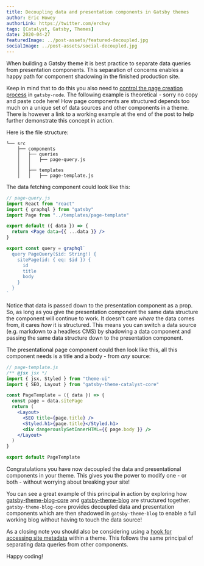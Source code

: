 ```yaml
---
title: Decoupling data and presentation components in Gatsby themes
author: Eric Howey
authorLink: https://twitter.com/erchwy
tags: [Catalyst, Gatsby, Themes]
date: 2020-04-27
featuredImage: ../post-assets/featured-decoupled.jpg
socialImage: ../post-assets/social-decoupled.jpg
---
```


When building a Gatsby theme it is best practice to separate data queries from presentation components. This separation of concerns enables a happy path for component shadowing in the finished production site.

Keep in mind that to do this you also need to [control the page creation process](https://www.gatsbyjs.org/tutorial/part-seven/) in `gatsby-node`. The following example is theoretical - sorry no copy and paste code here! How page components are structured depends too much on a unique set of data sources and other components in a theme. There is however a link to a working example at the end of the post to help further demonstrate this concept in action.

Here is the file structure:

```text
└── src
    ├── components
    │   ├── queries
    │   │   ├── page-query.js
    │   │
    │   ├── templates
    │   │   ├── page-template.js
```

The data fetching component could look like this:

```jsx
// page-query.js
import React from "react"
import { graphql } from "gatsby"
import Page from "../templates/page-template"

export default ({ data }) => {
  return <Page data={{ ...data }} />
}

export const query = graphql`
  query PageQuery($id: String!) {
    sitePage(id: { eq: $id }) {
      id
      title
      body
    }
  }
`
```

Notice that data is passed down to the presentation component as a prop. So, as long as you give the presentation component the same data structure the component will continue to work. It doesn't care _where_ the data comes from, it cares _how_ it is structured. This means you can switch a data source (e.g. markdown to a headless CMS) by shadowing a data component and passing the same data structure down to the presentation component.

The presentational page component could then look like this, all this component needs is a title and a body - from _any_ source:

```jsx
// page-template.js
/** @jsx jsx */
import { jsx, Styled } from "theme-ui"
import { SEO, Layout } from "gatsby-theme-catalyst-core"

const PageTemplate = ({ data }) => {
  const page = data.sitePage
  return (
    <Layout>
      <SEO title={page.title} />
      <Styled.h1>{page.title}</Styled.h1>
      <div dangerouslySetInnerHTML={{ page.body }} />
    </Layout>
  )
}

export default PageTemplate
```

Congratulations you have now decoupled the data and presentational components in your theme. This gives you the power to modify one - or both - without worrying about breaking your site!

You can see a great example of this principal in action by exploring how [gatsby-theme-blog-core](https://github.com/gatsbyjs/gatsby/tree/master/packages/gatsby-theme-blog-core) and [gatsby-theme-blog](https://github.com/gatsbyjs/gatsby/tree/master/packages/gatsby-theme-blog) are structured together. `gatsby-theme-blog-core` provides decoupled data and presentation components which are then shadowed in `gatsby-theme-blog` to enable a full working blog without having to touch the data source!

As a closing note you should also be considering using a [hook for accessing site metadata](https://www.gatsbyjs.org/docs/use-static-query/#composing-custom-usestaticquery-hooks) within a theme. This follows the same principal of separating data queries from other components.

Happy coding!
